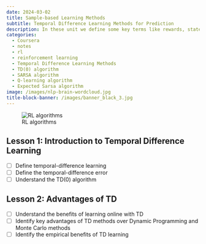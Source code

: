```yaml
---
date: 2024-03-02
title: Sample-based Learning Methods
subtitle: Temporal Difference Learning Methods for Prediction
description: In these unit we define some key terms like rewards, states, action, value functions, action values functions. Then we consider at the the multi-armed bandit problem leading to exploration explotation dillema, the epsilon greedy algorithm.
categories:
  - Coursera
  - notes
  - rl
  - reinforcement learning
  - Temporal Difference Learning Methods
  - TD(0) algorithm
  - SARSA algorithm
  - Q-learning algorithm
  - Expected Sarsa algorithm
image: /images/nlp-brain-wordcloud.jpg
title-block-banner: /images/banner_black_3.jpg
---
```


![RL algorithms](img/alg_selector.jpeg){.column-margin}


## Lesson 1: Introduction to Temporal Difference Learning

-   [ ] Define temporal-difference learning
-   [ ] Define the temporal-difference error
-   [ ] Understand the TD(0) algorithm

## Lesson 2: Advantages of TD

-   [ ] Understand the benefits of learning online with TD
-   [ ] Identify key advantages of TD methods over Dynamic Programming
    and Monte Carlo methods
-   [ ] Identify the empirical benefits of TD learning
